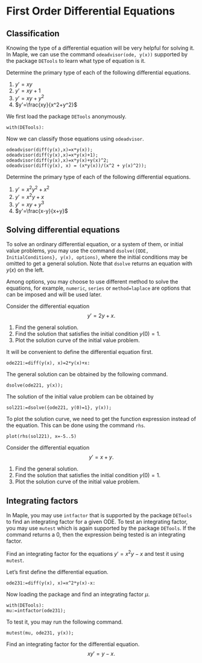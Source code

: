# First Order Differential Equations

## Classification

Knowing the type of a differential equation will be very helpful for solving it. In Maple, we can use the command `odeadvisor(ode, y(x))` supported by the package `DETools` to learn what type of equation is it.

::: {.example}

Determine the primary type of each of the following differential equations.

1. $y'=xy$
2. $y'=xy+1$
3. $y'=xy+y^2$
4. $y'=\frac{xy}{x^2+y^2}$

:::

::: {.solution}

We first load the package `DETools` anonymously.

```
with(DETools):
```

Now we can classify those equations using `odeadvisor`.

```
odeadvisor(diff(y(x),x)=x*y(x));
odeadvisor(diff(y(x),x)=x*y(x)+1);
odeadvisor(diff(y(x),x)=x*y(x)+y(x)^2;
odeadvisor(diff(y(x), x) = (x*y(x))/(x^2 + y(x)^2));
```

:::

::: {.exercise}

Determine the primary type of each of the following differential equations.

1. $y'=x^2y^2+x^2$
2. $y'=x^2y+x$
3. $y'=xy+y^3$
4. $y'=\frac{x-y}{x+y}$

:::

## Solving differential equations

To solve an ordinary differential equation, or a system of them, or initial value problems, you may use the command `dsolve({ODE, InitialConditions}, y(x), options)`, where the initial conditions may be omitted to get a general solution. Note that `dsolve` returns an equation with $y(x)$ on the left.

Among options, you may choose to use different method to solve the equations, for example, `numeric`, `series` or `method=laplace` are options that can be imposed and will be used later.

::: {.example}

Consider the differential equation
$$y'=2y+x.$$

1. Find the general solution.
2. Find the solution that satisfies the initial condition $y(0)=1$.
3. Plot the solution curve of the initial value problem.

:::

::: {.solution}

It will be convenient to define the differential equation first.

```
ode221:=diff(y(x), x)=2*y(x)+x:
```

The general solution can be obtained by the following command.

```
dsolve(ode221, y(x));
```

The solution of the initial value problem can be obtained by

```
sol221:=dsolve({ode221, y(0)=1}, y(x));
```

To plot the solution curve, we need to get the function expression instead of the equation. This can be done using the command `rhs`.

```
plot(rhs(sol221), x=-5..5)
```

:::

::: {.example}

Consider the differential equation
$$y'=x+y.$$

1. Find the general solution.
2. Find the solution that satisfies the initial condition $y(0)=1$.
3. Plot the solution curve of the initial value problem.

:::

## Integrating factors

In Maple, you may use `intfactor` that is supported by the package `DETools` to find an integrating factor for a given ODE. To test an integrating factor, you may use `mutest` which is again supported by the package `DETools`. If the command returns a 0, then the expression being tested is an integrating factor.

::: {.example}

Find an integrating factor for the equations $y'=x^2y-x$ and test it using `mutest`.

:::

::: {.solution}

Let's first define the differential equation.

```
ode231:=diff(y(x), x)=x^2*y(x)-x:
```

Now loading the package and find an integrating factor $\mu$.

```
with(DETools):
mu:=intfactor(ode231);
```

To test it, you may run the following command.

```
mutest(mu, ode231, y(x));
```

:::

::: {.exercise}

Find an integrating factor for the differential equation.
$$xy'=y-x.$$

:::
